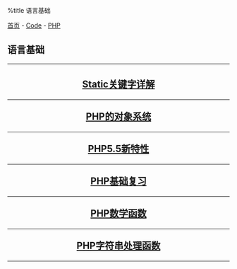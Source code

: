 %title 语言基础

[[../../../index|首页]] - [[../../index|Code]] - [[../index|PHP]]
==语言基础==
----
<center>
<h2>
[[static_keywords|Static关键字详解]]
----
[[oop_system|PHP的对象系统]]
----
[[php55|PHP5.5新特性]]
----
[[basic_review|PHP基础复习]]
----
[[func_math|PHP数学函数]]
----
[[func_string|PHP字符串处理函数]]
</h2>
</center>
----
